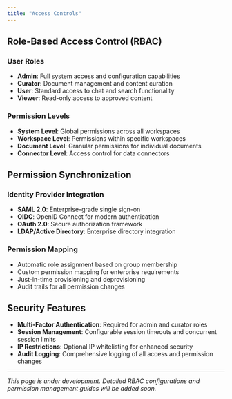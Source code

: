 ```yaml
---
title: "Access Controls"
---
```


## Role-Based Access Control (RBAC)

### User Roles
- **Admin**: Full system access and configuration capabilities
- **Curator**: Document management and content curation
- **User**: Standard access to chat and search functionality
- **Viewer**: Read-only access to approved content

### Permission Levels
- **System Level**: Global permissions across all workspaces
- **Workspace Level**: Permissions within specific workspaces
- **Document Level**: Granular permissions for individual documents
- **Connector Level**: Access control for data connectors

## Permission Synchronization

### Identity Provider Integration
- **SAML 2.0**: Enterprise-grade single sign-on
- **OIDC**: OpenID Connect for modern authentication
- **OAuth 2.0**: Secure authorization framework
- **LDAP/Active Directory**: Enterprise directory integration

### Permission Mapping
- Automatic role assignment based on group membership
- Custom permission mapping for enterprise requirements
- Just-in-time provisioning and deprovisioning
- Audit trails for all permission changes

## Security Features

- **Multi-Factor Authentication**: Required for admin and curator roles
- **Session Management**: Configurable session timeouts and concurrent session limits
- **IP Restrictions**: Optional IP whitelisting for enhanced security
- **Audit Logging**: Comprehensive logging of all access and permission changes

---

*This page is under development. Detailed RBAC configurations and permission management guides will be added soon.* 